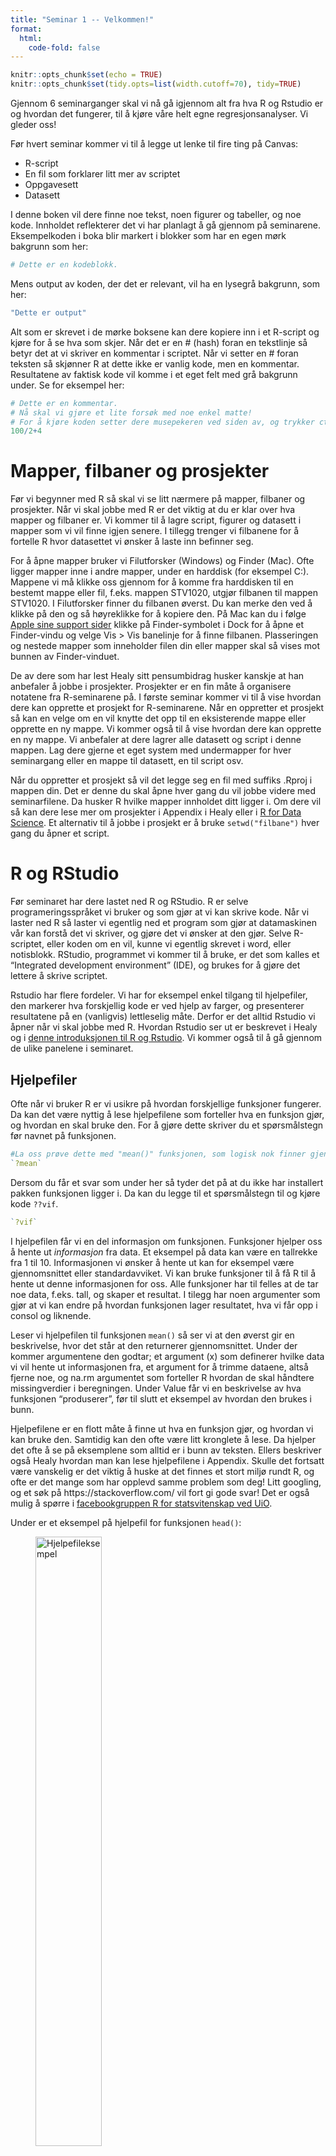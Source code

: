 ```yaml
---
title: "Seminar 1 -- Velkommen!"
format: 
  html:
    code-fold: false
---
```



```r
knitr::opts_chunk$set(echo = TRUE)
knitr::opts_chunk$set(tidy.opts=list(width.cutoff=70), tidy=TRUE)

```

Gjennom 6 seminarganger skal vi nå gå igjennom alt fra hva R og Rstudio er og hvordan det fungerer, til å kjøre våre helt egne regresjonsanalyser. Vi gleder oss! 

Før hvert seminar kommer vi til å legge ut lenke til fire ting på Canvas:

* R-script
* En fil som forklarer litt mer av scriptet
* Oppgavesett
* Datasett

I denne boken vil dere finne noe tekst, noen figurer og tabeller, og noe kode. Innholdet reflekterer det vi har planlagt å gå gjennom på seminarene. Eksempelkoden i boka blir markert i blokker som har en egen mørk bakgrunn som her: 

```r
# Dette er en kodeblokk.
```

Mens output av koden, der det er relevant, vil ha en lysegrå bakgrunn, som her:

```r
"Dette er output"
```

Alt som er skrevet i de mørke boksene kan dere kopiere inn i et R-script og kjøre for å se hva som skjer. Når det er en # (hash) foran en tekstlinje så betyr det at vi skriver en kommentar i scriptet. Når vi setter en # foran teksten så skjønner R at dette ikke er vanlig kode, men en kommentar. Resultatene av faktisk kode vil komme i et eget felt med grå bakgrunn under. Se for eksempel her: 

```r
# Dette er en kommentar. 
# Nå skal vi gjøre et lite forsøk med noe enkel matte! 
# For å kjøre koden setter dere musepekeren ved siden av, og trykker ctrl+enter (cmd+return på Mac). 
100/2+4

```

# Mapper, filbaner og prosjekter

Før vi begynner med R så skal vi se litt nærmere på mapper, filbaner og prosjekter. Når vi skal jobbe med R er det viktig at du er klar over hva mapper og filbaner er. Vi kommer til å lagre script, figurer og datasett i mapper som vi vil finne igjen senere. I tillegg trenger vi filbanene for å fortelle R hvor datasettet vi ønsker å laste inn befinner seg. 

For å åpne mapper bruker vi Filutforsker (Windows) og Finder (Mac). Ofte ligger mapper inne i andre mapper, under en harddisk (for eksempel C:). Mappene vi må klikke oss gjennom for å komme fra harddisken til en bestemt mappe eller fil, f.eks. mappen STV1020, utgjør filbanen til mappen STV1020. I Filutforsker finner du filbanen øverst. Du kan merke den ved å klikke på den og så høyreklikke for å kopiere den. På Mac kan du i følge [Apple sine support sider](https://support.apple.com/no-no/guide/mac-help/mchlp1774/11.0/mac/11.0) klikke på Finder-symbolet i Dock for å åpne et Finder-vindu og velge Vis > Vis banelinje for å finne filbanen. Plasseringen og nestede mapper som inneholder filen din eller mapper skal så vises mot bunnen av Finder-vinduet.

De av dere som har lest Healy sitt pensumbidrag husker kanskje at han anbefaler å jobbe i prosjekter. Prosjekter er en fin måte å organisere notatene fra R-seminarene på. I første seminar kommer vi til å vise hvordan dere kan opprette et prosjekt for R-seminarene. Når en oppretter et prosjekt så kan en velge om en vil knytte det opp til en eksisterende mappe eller opprette en ny mappe. Vi kommer også til å vise hvordan dere kan opprette en ny mappe. Vi anbefaler at dere lagrer alle datasett og script i denne mappen. Lag dere gjerne et eget system med undermapper for hver seminargang eller en mappe til datasett, en til script osv. 

Når du oppretter et prosjekt så vil det legge seg en fil med suffiks .Rproj i mappen din. Det er denne du skal åpne hver gang du vil jobbe videre med seminarfilene. Da husker R hvilke mapper innholdet ditt ligger i. Om dere vil så kan dere lese mer om prosjekter i Appendix i Healy eller i [R for Data Science](https://r4ds.had.co.nz/workflow-projects.html). Et alternativ til å jobbe i prosjekt er å bruke `setwd("filbane")` hver gang du åpner et script. 

# R og RStudio

Før seminaret har dere lastet ned R og RStudio. R er selve programeringsspråket vi bruker og som gjør at
vi kan skrive kode. Når vi laster ned R så laster vi egentlig ned et program som gjør at datamaskinen vår
kan forstå det vi skriver, og gjøre det vi ønsker at den gjør. Selve R-scriptet, eller koden om en vil, kunne vi
egentlig skrevet i word, eller notisblokk. RStudio, programmet vi kommer til å bruke, er det som kalles et
“Integrated development environment” (IDE), og brukes for å gjøre det lettere å skrive scriptet. 

Rstudio har flere fordeler. Vi har for eksempel enkel tilgang til hjelpefiler, den markerer hva forskjellig kode er ved hjelp av farger, og presenterer
resultatene på en (vanligvis) lettleselig måte. Derfor er det alltid Rstudio vi åpner når vi skal jobbe med R. Hvordan Rstudio ser ut er beskrevet i Healy og i [denne introduksjonen til R og Rstudio](../rogrstudio.qmd). Vi kommer også til å gå gjennom de ulike panelene i seminaret. 

## Hjelpefiler

Ofte når vi bruker R er vi usikre på hvordan forskjellige funksjoner fungerer. Da kan det være nyttig å lese hjelpefilene som forteller hva en funksjon gjør, og hvordan en skal bruke den. For å gjøre dette skriver du et spørsmålstegn før navnet på funksjonen.

```r
#La oss prøve dette med "mean()" funksjonen, som logisk nok finner gjennomsnitt:
`?mean`
```

Dersom du får et svar som under her så tyder det på at du ikke har installert pakken funksjonen ligger i. Da kan du legge til et spørsmålstegn til og kjøre kode `??vif`.  

```r

`?vif`

```


I hjelpefilen får vi en del informasjon om funksjonen. Funksjoner hjelper oss å hente ut *informasjon* fra data. Et eksempel på data kan være en tallrekke fra 1 til 10. Informasjonen vi ønsker å hente ut kan for eksempel være gjennomsnittet eller standardavviket. Vi kan bruke funksjoner til å få R til å hente ut denne informasjonen for oss. Alle funksjoner har til felles at de tar noe data, f.eks. tall, og skaper et resultat. I tilegg har noen argumenter som gjør at vi kan endre på hvordan funksjonen lager resultatet, hva vi får opp i consol og liknende. 

Leser vi hjelpefilen til funksjonen `mean()` så ser vi at den øverst gir en beskrivelse, hvor det står at den returnerer gjennomsnittet. Under der kommer argumentene den godtar; et argument (x) som definerer hvilke data vi vil hente ut informasjonen fra, et argument for å trimme dataene, altså fjerne noe, og na.rm argumentet som forteller R hvordan de skal håndtere missingverdier i beregningen. Under Value får vi en beskrivelse av hva funksjonen "produserer", før til slutt et eksempel av hvordan den brukes i bunn. 

Hjelpefilene er en flott måte å finne ut hva en funksjon gjør, og hvordan vi kan bruke den. Samtidig kan den
ofte være litt kronglete å lese. Da hjelper det ofte å se på eksemplene som alltid er i bunn av teksten. Ellers beskriver også Healy hvordan man kan lese hjelpefilene i Appendix. Skulle det fortsatt være vanskelig er det viktig å huske at det finnes et stort miljø rundt R, og ofte er det mange som har opplevd samme problem som deg! Litt googling, og et søk på https://stackoverflow.com/ vil
fort gi gode svar! Det er også mulig å spørre i [facebookgruppen R for statsvitenskap ved UiO](https://www.facebook.com/groups/427792970608618). 

Under er et eksempel på hjelpefil for funksjonen `head()`:

![Hjelpefileksempel](../bilder/head_man.png){width=50%}

## Syntax-feil

Når vi skriver kode vil vi fort gjøre en del feil. Det er helt vanlig og noe som er helt uungåelig! Dere vil nok fort merke at også seminarleder kan gjøre en hel del feil når vi skal vise dere eksempler i seminaret. En type feil kan likevel være grei å merke seg med en gang -- mest fordi alle gjør den når de skriver kode. "Syntax-feil" er skrivefeil vi gjør når vi skriver kode. F.eks. kan det være å skrive `men()` istedenfor `mean()`, glemme å lukke en parantes sånn at vi skriver `mean(` og liknende. Noe av det fine med RStudio er at den markere sånne feil for oss!

![Eksempler på feil kode og feilmeldinger](../bilder/skjermdump_feilmld.JPG)

Bildet over viser eksempler på feilskrevet kode samt hvordan Rstudio markerer dette og hvilke feilmeldinger vi får når vi prøver å kjøre koden. Dere kan se at R har markert tre av fire linjenummer med en rød X. Dette er steder hvor RStudio mener vi har gjort feil. Hvis vi holder musepekeren over kryssene får vi opp forslag til hva som kan være feilen. `"Unexpected token ')'"` betyr at RStudio mener det er en parantes der som ikke skulle vært der. I tilegg er det røde streker under de delene av koden som RStudio mener er feil. Det som ofte gjør at ting stopper opp i R, er slike enkle skrivefeil/syntax-feil som dette. Derfor er det veldig nyttig at RStudio viser det på denne måten!


# Objekter, funksjoner, og klasser

Vi har allerede sett på litt enkel kode, men framover skal vi gått litt dypere inn i hvordan kode faktisk fungerer. Koding er en måte å fortelle PC-en hva vi vil den skal gjøre gjennom tekst. Sånn sett er det nærmest det samme som når du klikker på noe, bare at koding er mer effektivt (etter hvert som en lærer seg det). Når vi skriver kode må vi vite hva vi skal skrive for at pc-en skal forstå det. All den tid det ikke finnes noen enorm ordbok som forteller alt vi kan skrive i R er dette noe vi må lære oss, og kanskje pugge, eller bare søke etter når vi trenger det. Den vanligste måten å lære nye koder på er å google etter spesifikke ting du ønsker å gjøre.

## Objekter

Det første vi skal se på er objekter. Objekter er i alle "ting" i R som kan inneholde noe annet. Noen objekter laster vi inn ved hjelp av pakker, noen er bygd inn i R og andre kommer vi til å lage selv. Dere kan tenke på for eksempel datasett, funksjoner og modellresultater som mulige objekter. Vi lager nye objekter ved å bruke R sin assignment operator `<-`.

Vi skal i hovedsak forholde oss til to typer objekter; vektorer og funksjoner. Hva disse er nok lettere å vise ved eksempel. La oss lage et objekt med informasjon om et tall. For å gjøre dette må vi først velge et objektnavn, så bruke `<-` (dette heter en "assignment operator"), og så skrive hva objektet skal inneholde. Her lager vi en vektor som heter "To" og som inneholder tallet 2. 

```r

To <- 2

2 + To
```

Som dere ser kan vi nå skrive `2 + To`, kjøre koden og få ut resultatet fire. Når vi nå skriver "To" vet R at vi *egentlig* mener tallet 2 som er lagret i objektet. For så enkle ting som dette så er det nok enklere å bare skrive 2, eller bruke en kalkulator for den saks skyld. Det fine med objekter er at de kan inneholde veldig mye informasjon! 
 
I første omgang kan vi prøve å lagre flere tall i et objekt. Det er flere måter vi kan gjøre dette på, for eksempel så kan vi skrive `1:10` for å få alle heltallene mellom 1 og 10, eller skrive `c(1, 22, 5, 2, 1)` for å lage en tallrekke. I det siste skiller vi tallene med komma. Objektene kan du kalle akkurat hva du vil, men som vi skal se på senere er det noen retningslinjer som er lure å følge: 

- Navn bør bare inneholde små bokstaver, tall og _.

- Ikke bruk et tall som første tegn.

- Ikke bruk æ/ø/å.

- Ikke bruk mellomrom.

- Ikke bruk FALSE, TRUE, Inf, for, else, break, function eller andre funksjonsnavn

La oss nå lage noen flere objekter:

```r
en_til_hundre <- 1:100
tall <- c(1, 4, 56, 8, 4, 2, 4)

tall
```

## Funksjoner

Nå som vi har et script med flere elementer kan vi prøve å kjøre noen funksjoner på dem. En fuksjon er kort sagt noe man gir en eller annen *input* til, for så å få tilbake en *output*.^[Det kan nevnes at funksjoner faktisk er objekter de og, men det blir først interessant når du holder på med litt mer avansert kode.] La oss se om vi kan finne gjennomsnittet av disse vektorene:

```r
mean(en_til_hundre)
mean(tall)
```

Med funksjonen `mean()` får vi gjennomsnittet (*output*) for hele vektoren/objektet (*input*). Som oftest er det det vi ønsker, men om vi kun ønsket gjennomsnittet av noen utvalgte tall så er det også mulig ved hjelp av indeksering eller filtrering. Dette skal vi se mer på senere. Vi kommer til å bruke en rekke funksjoner gjennom seminarrekka, og det kan fort virke litt overveldende mye å huske. Men det er alltid lov å søke opp hvilke funksjoner som gjør hva i R -- denne boka er forhåpentligvis et godt utgangspunkt for slike søk. 

## Indeksering 

Om dere ser i environment så vil dere merke at etter navnet på vektoren `tall` så står det først "num" og deretter [1:7]. Den første teksten sier at dette er et numerisk objekt. Klasser skal vi straks gå inn på. Det neste viser lengden på vektoren vår. `tall` har sitt første tall i plassen 1^[I motsettning til andre programmeringsspråk, som `python`, starter R å telle på 1 og ikke 0], og siste i 7. Altså er det 7 elementer. Om vi ser på `en_til_hundre` ser vi at det står 1:100, og denne har altså 100 elementer. 

For å få tak i et spesifikt element kan vi bruke disse klammeparanteser. La oss si at vi vil ha element nr. 5 i vektoren tall:

```r
tall[5]
```

Når vi kjører denne ser vi at vi får ut det femte tallet i tallrekka vi skreiv inn i stad. Dette kan vi også sjekke i environment for å se at stemmer. 

På samme måte som vi definerte en rekke tall istad, kan vi også hente ut en rekke elementer. 

```r
tall[3:6]
tall[c(3,5,3,6)]
```

Vi kan også finne gjennomsnittet av utvalgte tall:

```r
mean(tall[c(3,5,3,6)])
```

Eller bruke disse som et nytt objekt:

```r
ny_vektor <- tall[c(3,5,3,6)]
```


## Klasser

Så langt har vi kun jobbet med tallverdier. Ofte har vi variabler som ikke er tall, men f.eks. tekst eller ordinalverdier. I R vil vi også se at visse funksjoner krever at dataene er i visse klasser. Hovedklassene vi kommer til å bruke er; numeric, character, logical og factor. Numeric er tall (logisk nok). De fleste mattefunksjoner krever at dataene er numeric. For å sjekke om noe er numeric kan vi bruke funksjonen `is.numeric()`.

```r
is.numeric(en_til_hundre)
# Her ser vi at vi får opp "TRUE" som betyr at en_til_hundre er et numerisk objekt
```

Vi kan også bruke funksjonen `class()` til å hente ut informasjon om klassen: 

```r
class(en_til_hundre)
```

Dere vil noen ganger se at det skilles mellom "numeric" og "integer". Forskjellen er at integer kun kan
inneholde heltall, mens numeric kan ha desimaler. Dette er svært sjeldent interessant for vår del. 

Når vi vil skrive tekst bruker vi klassen "character". En tekststring må alltid ha hermetegn ("") rundt seg, men
ellers definerer vi den som vanlig: 

```r
Tekst <- "Hei, jeg elsker R! <3"
# Denne klassen kan inneholde tekst, men vil f.eks. ikke kunne brukes til matte. 
mean(Tekst)
```

Her ser dere at vi får en feilmelding, som sier at argumentet ikke er numerisk eller logisk. Funksjonen gir oss derfor resultatet NA, som betyr missing, altså at det ikke eksisterer et resultat.  

Vi kan også kreve at et objekt skal ha en viss klasse. Det gjør vi med funksjonen `as."klassenavn"` (bytt ut "klassenavn" med for eksempel numeric eller character). Det kan føre til noen uforventede resultater. La oss gjøre om objektet tall til character: 

```r
tall_ch <- as.character(tall)
mean(tall_ch)
```

Grunnen til at vi får en feilmelding her er fordi vi ikke kan ta gjenomsnittet av tekst. Om dere ser i environment står det også nå at tall er chr (charater) og det "" rundt alle tegnene. 

Den siste klassen vi kommer til å bruke ofte (men det finnes flere) er “factor.” En faktor er en variabel som
kan ha flere forhåndsdefinerte nivåer og brukes ofte når vi skal kjøre statistiske modeller. En lett måte å
forstå faktorer på er å tenke på dem som ordinale variabler, hvor vi kan vite rekkefølgen på nivåene men ikke avstanden, som for eksempel utdanningsnivåene barneskole, ungdomskole, videregående skole. 

For å lage en faktor bruker vi funksjonen `factor()`. La oss først lage en faktor med ulike utdanningsnivåer: 
```r
# Lager en faktorvariabel uten å sette nivåer
skolenivaer <- factor(c("Barneskole", 
                        "Ungdomskole", 
                        "Videregaende", 
                        "Videregaende", 
                        "Universitet",
                        "Ungdomskole",
                        "Universitet"))

# Printer alle verdiene
skolenivaer 

# Printer alle nivåene
levels(skolenivaer)
# Er det noe som skurrer her?
```

I eksempelet her kan vi se at vi først definerer de forskjellige verdiene som er i variabelen. Vi har ikke spesifisert hvilken rekkefølge nivåene har. Når vi ikke gjør det så baserer R rekkefølgen på alfabetet. Derfor få vi rekkefølgen "Barneskole"   "Ungdomskole"  "Universitet"  "Videregaende". For å unngå dette så kan vi spesifisere faktornivåene: 

```r
# Endrer faktornivåene
skolenivaer <- factor(skolenivaer,
                      levels = c("Barneskole",
                                 "Ungdomskole",
                                 "Videregaende",
                                 "Universitet"))
skolenivaer
levels(skolenivaer)
```

I toppen her nevnte vi at en vektor var et objekt som inneholdt elementer av *samme* klasse. Så langt har vi også holdt oss til det gjennom å kunne lage objekter med tekst eller tall. Hva skjer da om vi prøver å blande? Vi kan  lage et objekt som inneholder både tekst og tall:

```r
teksttall <- c(1,4,0,4, "Bamse", "R", "R Seminarer er de BESTE seminarer", 42, "the answer")

class(teksttall)
mean(teksttall[1:4])
```

Som vi kan se er her klassen blitt character, også for tallene! Det er fordi at når vi definerer en vektor som inneholder flere klasser, blir det slått sammen til den klassen som har minst informasjon. Dette kalles "implicit coercion", og rekkefølgen går: logical -> integer -> numeric -> complex -> character.

## Dataframes

Noen ganger har vi lyst til å slå sammen data som er av forskjellige typer. F.eks. kan det være at vi har data om alder, navn, fylke og vil ha dette som et objekt eller datasett. For å gjøre dette bruker vi data.frames. En dataframe består av flere kolonner, hvor hver kolonne er en vektor. Vektorene kan ha ulik klasse, og det kan for eksempel være en character vektor og en numerisk vektor. Vi kan tenke på disse kolonnene som variabler. 

Vi kan tenke på hver rad i en dataframe som en observasjon. En observasjon kan for eksempel være en person, et land i et gitt år eller en by. Når vi skal kjøre analyser i senere seminarer så vil vi som regel laste inn datasett/dataframes som andre har laget, men vi kan også lage dem selv. I dette eksempelet skal vi se på navnestatistikk i Oslo hentet fra [SSB.no](https://www.ssb.no/navn#renderAjaxBanner). Først lager vi vektorer som vi gir passende navn og lagrer i environment: 

```r
navn <- c("Mohammed", "Jakob", "Olav", "Martin", 
          "Maja", "Sofia", "Iben", "Therese")

antall <- c(94, 76, 68, NA, 65, 64, 60, NA)

per_tusen <- c(19, 16, 14, NA, 14, 14, 13, NA)

kjonn <- c("Gutt", "Gutt", "Gutt", "Gutt", 
           "Jente", "Jente", "Jente", "Jente")

by <- c("Oslo")

```

En viktig regel for dataframes er at alle vektorene må ha lik lengde. I eksempelet med navnestatistikk i Oslo så fantes det ikke data for navnene Martin og Therese (det finnes sikkert, men ikke i tabellen vi så i). Om vi mangler data så må vi finne en måte å "fylle" disse tomme cellene på. Når vi setter verdien til `NA` så forteller vi R at vi mangler data om akkurat denne observasjonen på denne variabelen. Dette er nødvendig for at R skal klare å matche informasjonen i de ulike vektorene korrekt. For å sjekke lengden på vektoren så kan vi se i environment eller bruke funksjonen `length()`. 

```r

length(navn)
length(by)

```

Her ser vi at alle vektorer har lengde 8 med unntak av by som bare har en. Du kan også kombinere vektorer med enkeltverdier som med "Oslo" i eksempelet over. Når du gjør det vil alle observasjonene få verdien "Oslo" på variabelen "by". Dette kan vi se nærmere på ved å lage datasettet. Vi lager datasettet ved hjelp av funksjonen `data.frame()`:

```r
navnestat <- data.frame(navn, antall, per_tusen, kjonn, by)
```

I environment vil dere nå se at det dukker opp en ny rad under "Data" som heter `navnestat`. Når det står 8 obs (observasjoner) av 5 variabler betyr dette at vi har et datasett/dataframe med 8 rader og 5 kolonner. Klikker dere på objektet så vil dere se dette. Vi kan utforske datasettet nærmere ved å bruke `View()` (obs! stor V): 

```r
View(navnestat)
```

Første observasjonen her er rad 1. Det er navnet Mohammed. Det viktigste med en dataframe er at vi nå kan kombinere ulik informasjon om samme observasjon på en gang. Det er flere måter vi kan bruke dette på. La oss først se på hvordan vi kan gjøre enkle analyser av en kolonne. 

Til nå så har vi bare skrevet navnet på vektoren for å hente ut informasjon. Nå som vi har det i en dataframe, må vi først velge denne, og så kolonnen. Det er to måter vi kan gjøre dette på:

```r
# Med klammeparanteser kan vi velge rad og kolonne. Rad kommer først, og så kolonnen:
# `datasett[rader, kolonner]`
navnestat[2,1] 

# Skriver vi en tom får vi alle kollonene/radene 
navnestat[,2] 
navnestat[2,]

```

Det blir det fort vanskelig å huske tallet til plasseringen til en variabel. En mer vanlig måte å hente ut kolonner på er med `$`:

```r
#Her skriver vi først navnet på dataframen, og så variabelen: 
navnestat$antall 

#La oss prøve å få ut gjennomsnittlet til antall 
mean(navnestat$antall)
```

Hm. Her ser dere at vi fikk `NA` til svar istedet for det gjennomsnittet vi ønsket. `NA` betyr som sagt bare missing, altså at vi ikke har informasjon om noe. Som dere husker så mangler vi informasjon om navnene Martin og Therese. Når minst en av verdiene er NA vil flere funksjoner returnere `NA` fordi vi strengt tatt ikke kan vite gjennomsnittet om vi ikke vet alle verdiene. For å få ut et resultat må vi derfor fortelle R at vi ønsker å fjerne `NA`-verdiene, og heller få gjenomsnittet av de verdiene som er tilstede. Det gjør vi ved å legge til argumentet `na.rm = TRUE` i funksjonen:  

```r
mean(navnestat$antall, na.rm = TRUE) 
median(navnestat$antall, na.rm = TRUE)
```

En lettere måte å få ut alle disse på er ved å bruke `summary()` funksjonen. Da trenger vi heller ikke bruke na.rm, fordi den heller sier hvor mange NA det er i vektoren. `summary()` kan også brukes for å hente ut informasjon om et helt datasett.

```r
summary(navnestat$antall)

summary(navnestat)
```

## Ulike typer vektorer i R

Det finnes flere ulike objekter i R. Til nå har vi blitt introdusert for to av dem: datasett og vektorer. Hva slags objekt det er har noe å si for hva du kan gjøre med det. I tillegg finnes det ulike typer, eller klasser som vi kaller det, av vektorer. I tabellen under finner dere en grov inndeling av ulike typer vektorer i R:

```r
"Atomic vector" <- c("numeric", "integer", "character", "factor", "logical")
"List" <- c("blanding", "", "", "", "")
tabell <- cbind(`Atomic vector`, List)

```

Atomic vector | List
------------- | -------------
numeric       | blanding
integer       |
character     |
factor        |
logical       |

En hyppig årsak til at en funksjon ikke fungerer, er at en vektor/variabel ikke er i det formatet vi forventet. Tabellen gir en oversikt over variabeltypene vi skal jobbe med. Atomic vector har kun verdier av en type, mens lister kan ha flere typer verdier, samt bestå av flere variabler. 

Hvilket format tror du navn, antall og by har? 

Det kan vi sjekke med funksjonen `class()`.

```r
class(navnestat$navn)
class(navnestat$antall)
class(navnestat$by)
```

Som dere ser er antall numeric, mens navn og by er character. Her er det hva objektet er lagret som som teller, ikke hvordan det ser ut i datasettet. Selv om noe ser ut som tall i datasettet så er det ikke sikkert det er registrert som tall av R. Heldigvis kan dette ofte løses ved hjelp av en funksjoner som `as.numeric()`, `as.character()` og `as.factor()`.   

```r
# Her lager vi en ny variabel antall2 der vi ber R lagre alder som character
navnestat$antall2 <- as.character(navnestat$antall)
```

Om vi ser på datasettet etter at vi har laget den nye variabelen så ser vi at alder og alder2 ser helt like ut. Begge fremstår som tall vi kan gjøre regneoperasjoner på, men bare en av dem er det. Prøv gjerne selv å kjøre funksjonen `mean()` som regner ut gjennomsnittet på alder2. 

## Logiske tester

R kan evaluere logiske utsdagn og bedømme om de er ´TRUE´ eller ´FALSE´.   
```r
1 == 2                                # tester om 1 er lik 2
2 == 2                                # tester om 2 er lik 2
"Statsvitenskap" == "statsvitenskap"  # Logiske tester kan også brukes på tekst
"statsvitenskap" == "statsvitenskap"  # R er imidlertid sensitivt til store og små bokstaver
1 <= 2                                # Tester om 1 er mindre enn eller lik 2
1 >= 2                                # Tester om 1 er større enn eller lik 2
1 != 2                                # Tester om 1 er ulik 2
1 == 2 | 1 == 1                       # Tester om en av de to påstandene 1 er lik 2 eller 1 er lik 1 er sanne
1 == 2 & 1 == 1                       # Tester om begge de to påstandene 1 er lik 2 og 1 er lik 1 er sanne
```

**Oversikt over logiske operatorer:**

| Operator      | Betydning     |
| ------------- |:-------------:|
| `==` | er lik                 |
| `<`  | mindre enn             |
| `>`  | større enn             |
| `<=` | mindre eller lik       |
| `>=` | større eller lik       |
| `!=` | ikke lik               |
| `!x` | ikke x                 |
| `|`  | eller                  |
| `&`  | og                     |


Vi kommer til å bruke disse operatorene mye, spesielt når vi gjør endringer i datasett som å lage nye variabler.  Det er derfor viktig at dere forstår hvordan disse fungerer. Den beste måten å få denne foreståelse på er å øve.


# Pakker

Det siste vi skal gjøre i dag er å lage en veldig enkel figur -- vi skal visualisere. For å gjøre dette må vi først laste ned en pakke som heter `tidyverse`. Pakker er tilegg til R som gjør at du kan anvende flere funksjoner som ofte gjør ting enklere eller lar deg gjøre nye typer analyser. R i den formen den lastes ned kalles "base R". Om noe er vanskelig å få til i base R, finnes det høyst sannsynlig en pakke som gjør det lettere! 

Tidyverse, som vi vil bruke mye, er et sett med pakker som gjør databehandling mye, mye enklere. For å bruke denne må vi først installere pakken. Om dere har gjort dette på forhånd trenger dere ikke gjøre dette på nytt. Å installere gjør vi kun en gang, og så evt. på nytt om det kommer en oppdatering. Vi installerer pakker ved hjelp av funksjonen `install.packages("pakkenavn")`: 


```r
install.packages("tidyverse")
```

Vi trenger bare installere pakken en gang, men for å kunne bruke pakken må vi også laste den inn. Du må laste pakken inn hver gang du starter R på nytt. Vi laster inn pakken ved hjelp av `library()`:

```r
library(tidyverse)
```

Merk at pakkenavnet ikke står i hermetegn når vi bruker `library()`. Hermetegn rundt pakkenavnet er bare nødvendig når vi bruker `install.packages()`.

Av erfaring, vet vi at det kan være litt forvirring rundt pakker i R, så her er en sammenligning mellom konseptene rundt pakker i R og apper på mobiltelefon:

| R                    | Mobiltelefon                        |
|:---------------------|:------------------------------------|
| R                    | Android / iOS                       |
| CRAN                 | play / app store                    |
| `install.packages()` | Installere pakke fra play/app store |
| `library()`          | Åpne appen etter den er installert  |


# Visualisering

`tidyverse` skal vi bruke masse tid på nesten gang, men akkurat nå skal vi se på den delen som heter `ggplot`, som er en pakke for å lage grafikk i R på. La oss lage et enkelt barplot:

```r
# I første argument spesifiserer vi datasettet
# og hvilken variabel vi vil plotte
# Vi legger til en + på slutten av linjen for
# å fortelle R at vi vil legge til flere lag
# Etter + skrive vi hva slags plot vi vil ha. 

ggplot(data = navnestat, aes(x = per_tusen)) + 
  geom_bar(bins = 30) 
  
```

Dette var bare en kort introduksjon. Som vi skal se på senere så finnes det utallige måter å fikse på plot på. 

# Link til script 

[Du kan laste ned scriptet for dette kapittelet her.](https://github.com/martigso/STV1020/blob/main/script/seminar1.R)


```r
knitr::purl("./seminar/seminar1.qmd", 
            output = "./src/seminar1.R", 
            documentation = 1)
```